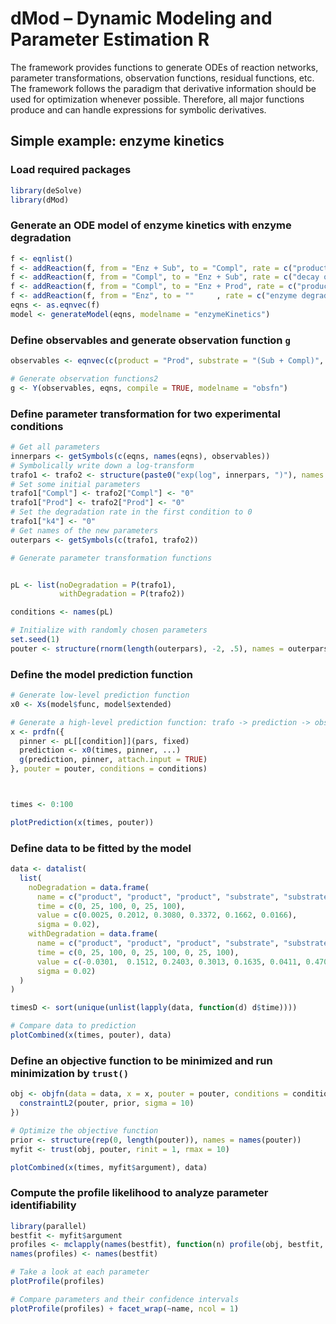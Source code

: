 # dMod -- Dynamic Modeling and Parameter Estimation R

The framework provides functions to generate ODEs of reaction networks, parameter transformations, observation functions, residual functions, etc. The framework follows the paradigm that derivative information should be used for optimization whenever possible. Therefore, all major functions produce and can handle expressions for symbolic derivatives.

## Simple example: enzyme kinetics

### Load required packages
```r
library(deSolve)
library(dMod)
```

### Generate an ODE model of enzyme kinetics with enzyme degradation
```r

f <- eqnlist()
f <- addReaction(f, from = "Enz + Sub", to = "Compl", rate = c("production of complex" = "k1*Enz*Sub"))
f <- addReaction(f, from = "Compl", to = "Enz + Sub", rate = c("decay of complex" = "k2*Compl"))
f <- addReaction(f, from = "Compl", to = "Enz + Prod", rate = c("production of product" = "k3*Compl"))
f <- addReaction(f, from = "Enz", to = ""     , rate = c("enzyme degradation" = "k4*Enz"))
eqns <- as.eqnvec(f)
model <- generateModel(eqns, modelname = "enzymeKinetics")

```

### Define observables and generate observation function `g`
```r

observables <- eqnvec(c(product = "Prod", substrate = "(Sub + Compl)", enzyme = "(Enz + Compl)"))

# Generate observation functions2
g <- Y(observables, eqns, compile = TRUE, modelname = "obsfn")

```

### Define parameter transformation for two experimental conditions
```r

# Get all parameters
innerpars <- getSymbols(c(eqns, names(eqns), observables))
# Symbolically write down a log-transform
trafo1 <- trafo2 <- structure(paste0("exp(log", innerpars, ")"), names = innerpars)
# Set some initial parameters
trafo1["Compl"] <- trafo2["Compl"] <- "0"
trafo1["Prod"] <- trafo2["Prod"] <- "0"
# Set the degradation rate in the first condition to 0
trafo1["k4"] <- "0"
# Get names of the new parameters
outerpars <- getSymbols(c(trafo1, trafo2))

# Generate parameter transformation functions


pL <- list(noDegradation = P(trafo1), 
           withDegradation = P(trafo2))

conditions <- names(pL)

# Initialize with randomly chosen parameters
set.seed(1)
pouter <- structure(rnorm(length(outerpars), -2, .5), names = outerpars)

```

### Define the model prediction function
```r
# Generate low-level prediction function
x0 <- Xs(model$func, model$extended)

# Generate a high-level prediction function: trafo -> prediction -> observation
x <- prdfn({
  pinner <- pL[[condition]](pars, fixed)
  prediction <- x0(times, pinner, ...)
  g(prediction, pinner, attach.input = TRUE)
}, pouter = pouter, conditions = conditions)



times <- 0:100

plotPrediction(x(times, pouter))

```

### Define data to be fitted by the model
```r

data <- datalist(
  list(
    noDegradation = data.frame(
      name = c("product", "product", "product", "substrate", "substrate", "substrate"),
      time = c(0, 25, 100, 0, 25, 100),
      value = c(0.0025, 0.2012, 0.3080, 0.3372, 0.1662, 0.0166),
      sigma = 0.02),
    withDegradation = data.frame(
      name = c("product", "product", "product", "substrate", "substrate", "substrate", "enzyme", "enzyme", "enzyme"),
      time = c(0, 25, 100, 0, 25, 100, 0, 25, 100),
      value = c(-0.0301,  0.1512, 0.2403, 0.3013, 0.1635, 0.0411, 0.4701, 0.2001, 0.0383),
      sigma = 0.02)
  )
)

timesD <- sort(unique(unlist(lapply(data, function(d) d$time))))

# Compare data to prediction
plotCombined(x(times, pouter), data)

```

### Define an objective function to be minimized and run minimization by `trust()`
```r
obj <- objfn(data = data, x = x, pouter = pouter, conditions = conditions, {
  constraintL2(pouter, prior, sigma = 10)
})

# Optimize the objective function
prior <- structure(rep(0, length(pouter)), names = names(pouter))
myfit <- trust(obj, pouter, rinit = 1, rmax = 10)

plotCombined(x(times, myfit$argument), data)

```


### Compute the profile likelihood to analyze parameter identifiability
```r
library(parallel)
bestfit <- myfit$argument
profiles <- mclapply(names(bestfit), function(n) profile(obj, bestfit, n, limits=c(-10, 10)), mc.cores=4)
names(profiles) <- names(bestfit)

# Take a look at each parameter
plotProfile(profiles)

# Compare parameters and their confidence intervals
plotProfile(profiles) + facet_wrap(~name, ncol = 1)
```


